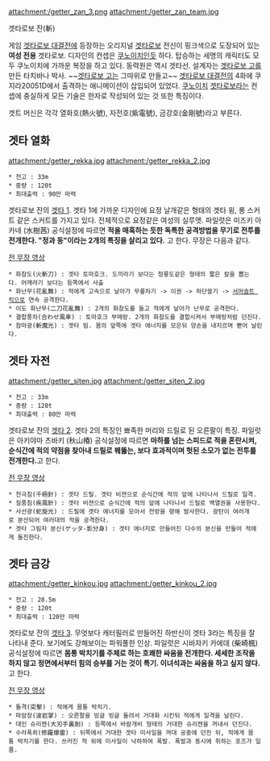 attachment:/getter_zan_3.png
attachment:/getter_zan_team.jpg

겟타로보 잔(斬)


게임 [[겟타로보 대결전]]에 등장하는 오리지널 [[겟타로보]]
전신이 핑크색으로 도장되어 있는 '''여성 전용''' 겟타로보. 디자인의 컨셉은 [[쿠노이치]]인듯 하다. 탑승하는 세명의 캐릭터도 모두 쿠노이치에 가까운 복장을 하고 있다. 동력원은 역시 겟타선.
설계자는 [[겟타로보 고]]를 만든 타치바나 박사. ~~[[겟타로보 고]]는 그따위로 만들고~~ [[겟타로보 대결전]]의 4화에 쿠지라20051D에서 출격하는 애니메이션이 삽입되어 있었다.
[[쿠노이치]] [[겟타로보]]라는 컨셉에 충실하게 모든 기술은 한자로 작성되어 있는 것 또한 특징이다. 

겟트 머신은 각각 열화호(熱火號), 자전호(紫電號), 금강호(金剛號)라고 부른다.



== 겟타 열화 ==
attachment:/getter_rekka.jpg
attachment:/getter_rekka_2.jpg
 * 전고 : 33m
 * 중량 : 120t
 * 최대출력 : 90만 마력

겟타로보 잔의 [[겟타 1]]. 겟타 1에 가까운 디자인에 요정 날개같은 형태의 겟타 윙, 롱 스커트 같은 스커트를 가지고 있다. 전체적으로 요정같은 여성의 실루엣.
파일럿은 미즈키 아카네 (水樹茜)
공식설정에 따르면 '''적을 매혹하는 듯한 독특한 공격방법을 무기로 전투를 전개한다. "정과 동"이라는 2개의 특징을 살리고 있다.''' 고 한다.
무장은 다음과 같다.

[http://www.youtube.com/watch?v=QbkkMnKtcd8&feature=player_embedded 전 무장 영상]
 * 화참도(火斬刀) : 겟타 토마호크. 도끼라기 보다는 청룡도같은 형태의 짧은 칼을 뽑는다. 어깨라기 보다는 등쪽에서 사출
 * 화난무(花亂舞) : 적에게 고속으로 날아가 무릎차기 -> 이권 -> 하단쓸기 -> [[서머솔트 킥]]으로 연속 공격한다.
 * 이도 화난무(二刀花亂舞) : 2개의 화참도를 들고 적에게 날아가 난무로 공격한다.
 * 결합풍차(合わせ風車) : 토마호크 부메랑. 2개의 화참도를 결합시켜서 부메랑처럼 던진다.
 * 참마광(斬魔光) : 겟타 빔. 몸의 앞쪽에 겟타 에너지를 모은뒤 양손을 내지르며 뻗어 날린다.


== 겟타 자전 ==
attachment:/getter_siten.jpg
attachment:/getter_siten_2.jpg
 * 전고 : 33m
 * 중량 : 120t
 * 최대출력 : 80만 마력

겟타로보 잔의 [[겟타 2]]. 겟타 2의 특징인 뾰족한 머리와 드릴로 된 오른팔이 특징. 
파일럿은 아키야마 츠바키 (秋山椿)
공식설정에 따르면 '''마하를 넘는 스피드로 적을 혼란시켜, 순식간에 적의 약점을 찾아내 드릴로 꿰뚫는, 보다 효과적이며 헛된 소모가 없는 전투를 전개한다.'''고 한다.

[http://www.youtube.com/watch?v=tdyntx4pDJY&feature=related 전 무장 영상]
 * 천극침(千極針) : 겟타 드릴. 겟타 비젼으로 순식간에 적의 앞에 나타나서 드릴로 일격.
 * 질풍침(疾風針) : 겟타 비젼으로 순식간에 적의 앞에 나타나서 드릴로 백열권을 사용한다.
 * 사선광(蛇旋光) : 드릴에 겟타 에너지를 모아서 전방을 향해 발사한다. 광탄이 여러개로 분산되어 여러대의 적을 공격한다.
 * 겟타 그림자 분신(ゲッタ-影分身) : 겟타 에너지로 만들어진 다수의 분신을 만들어 적에게 돌진한다.


== 겟타 금강 ==
attachment:/getter_kinkou.jpg
attachment:/getter_kinkou_2.jpg
 * 전고 : 28.5m
 * 중량 : 120t
 * 최대출력 : 120만 마력

겟타로보 잔의 [[겟타 3]]. 무엇보다 캐터필러로 만들어진 하반신이 겟타 3라는 특징을 잘 나타내 준다. 보기에도 강해보이는 파워풀한 인상.
파일럿은 시바자키 카에데 (柴崎楓)
공식설정에 따르면 '''몸통 박치기를 주체로 하는 호쾌한 싸움을 전개한다. 세세한 조작을 하지 않고 정면에서부터 힘의 승부를 거는 것이 특기. 이녀석과는 싸움을 하고 싶지 않다.''' 고 한다.

[http://www.youtube.com/watch?v=73c7pUjqrJs&feature=related 전 무장 영상]
 * 돌격(突擊) : 적에게 몸통 박치기.
 * 파암장(波岩掌) : 오른팔을 빙글 빙글 돌려서 거대화 시킨뒤 적에게 일격을 날린다.
 * 대인 슈리켄(大刃手裏劍) : 등쪽에서 바람개비 형태의 거대한 슈리켄을 꺼내서 던진다.
 * 수라폭뢰(修羅爆雷) : 뒤쪽에서 거대한 겟타 미사일을 꺼대 공중에 던진 뒤, 적에게 몸통 박치기를 한다. 쓰러진 적 위에 미사일이 낙하하여 폭발. 폭발과 동시에 취하는 포즈가 일품.
